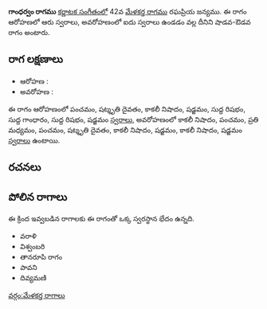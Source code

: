 {{Infobox ragam
	| name          	= గాంధర్వం
	| synonym	    	= 
	| mela          	= 
	| chakra        	= 
	| janaka        	= 
	| type          	= శాడవ-ఔడవ
	| arohanam      	= {{svaraC|P|D3|N3|S|R1|G1|R1|S'}} 
	| avarohanam    	= {{svaraC|N3|P|M2|P|D3|N3|S|N3|S}}
	| jeeva         	=
	| chhaya        	=
	| nyasa         	=
	| vishesha      	= 
	| equivalent  		= 
}}
{{కర్ణాటక సంగీత రాగాలు}}
'''గాంధర్వం రాగము''' [[కర్ణాటక సంగీతం]]లో 42వ [[మేళకర్త రాగము]] రఘప్రియ జన్యము.  ఈ రాగం ఆరోహణలో ఆరు స్వరాలు, అవరోహణంలో ఐదు స్వరాలు ఉండడం వల్ల దీనిని షాడవ-ఔడవ రాగం అంటారు.


==రాగ లక్షణాలు==


* ఆరోహణ : {{svaraC|P|D3|N3|S|R1|G1|R1|S'}} 
* అవరోహణ : {{svaraC|N3|P|M2|P|D3|N3|S|N3|S}}

ఈ రాగం ఆరోహణంలో పంచమం, షట్శృతి దైవతం, కాకలీ నిషాదం, షడ్జమం, సుద్ద రిషభం, సుద్ద గాంధారం, సుద్ద రిషభం, షడ్జమం [[స్వరాలు]], అవరోహణంలో కాకలీ నిషాదం, పంచమం, ప్రతి మధ్యమం, పంచమం, షట్శృతి దైవతం, కాకలీ నిషాదం, షడ్జమం, కాకలీ నిషాదం, షడ్జమం [[స్వరాలు]] ఉంటాయి.

==రచనలు==



==పోలిన రాగాలు==
ఈ క్రింద ఇవ్వబడిన రాగాలకు ఈ రాగంతో ఒక్క స్వరస్థాన భేదం ఉన్నది.
* వరాళి
* విశ్వంబరి
* తానరూపి రాగం
* పావని
* దివ్యమణి



[[వర్గం:మేళకర్త రాగాలు]]